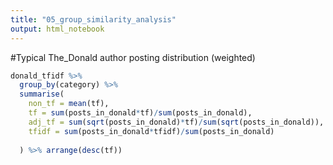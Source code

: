 ```yaml
---
title: "05_group_similarity_analysis"
output: html_notebook
---
```


#Typical The_Donald author posting distribution (weighted)

```r
donald_tfidf %>%
  group_by(category) %>%
  summarise(
    non_tf = mean(tf),
    tf = sum(posts_in_donald*tf)/sum(posts_in_donald),
    adj_tf = sum(sqrt(posts_in_donald)*tf)/sum(sqrt(posts_in_donald)),
    tfidf = sum(posts_in_donald*tfidf)/sum(posts_in_donald)
    
  ) %>% arrange(desc(tf))
```

